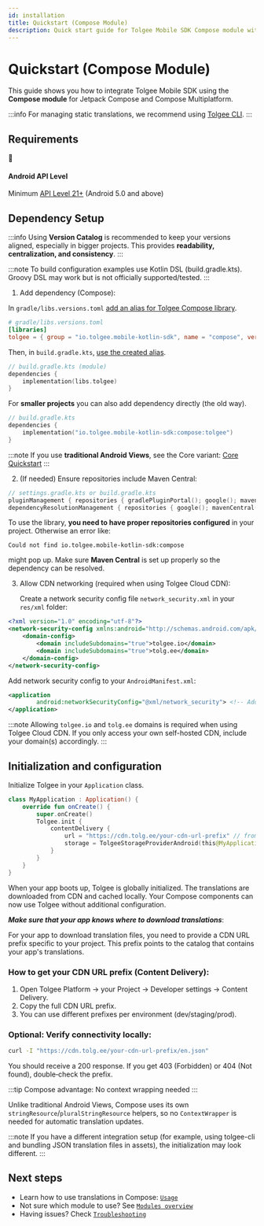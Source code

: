 ```yaml
---
id: installation
title: Quickstart (Compose Module)
description: Quick start guide for Tolgee Mobile SDK Compose module with Jetpack Compose and Compose Multiplatform
---
```


# Quickstart (Compose Module)

This guide shows you how to integrate Tolgee Mobile SDK using the **Compose module** for Jetpack Compose and Compose Multiplatform.

:::info
For managing static translations, we recommend using [Tolgee CLI](https://github.com/tolgee/tolgee-cli).
:::

## Requirements

<div className="grid grid-cols-1 gap-4 my-6">
  <div className="border border-gray-200 dark:border-gray-700 rounded-lg p-4 bg-blue-50 dark:bg-blue-900/20">
    <div className="flex items-center gap-3">
      <span className="text-2xl">📱</span>
      <div>
        <h4 className="text-lg font-semibold mb-1 text-blue-800 dark:text-blue-200">Android API Level</h4>
        <p className="text-sm text-blue-700 dark:text-blue-300 mb-0">Minimum <a href="https://developer.android.com/guide/topics/manifest/uses-sdk-element#ApiLevels" className="text-blue-600 dark:text-blue-400 hover:underline">API Level 21+</a> (Android 5.0 and above)</p>
      </div>
    </div>
  </div>
</div>

## Dependency Setup

:::info
Using **Version Catalog** is recommended to keep your versions aligned, especially in bigger projects. This provides **readability, centralization, and consistency**.
:::

:::note
To build configuration examples use Kotlin DSL (build.gradle.kts). Groovy DSL may work but is not officially supported/tested.
:::

1. Add dependency (Compose):

In `gradle/libs.versions.toml` <u>add an alias for Tolgee Compose library</u>.

```toml
# gradle/libs.versions.toml
[libraries]
tolgee = { group = "io.tolgee.mobile-kotlin-sdk", name = "compose", version.ref = "tolgee" }
```

Then, in `build.gradle.kts`, <u>use the created alias</u>.

```kotlin
// build.gradle.kts (module)
dependencies {
    implementation(libs.tolgee)
}
```

For **smaller projects** you can also add dependency directly (the old way).

```kotlin
// build.gradle.kts 
dependencies {
    implementation("io.tolgee.mobile-kotlin-sdk:compose:tolgee")
}
```

:::note
If you use **traditional Android Views**, see the Core variant: [Core Quickstart](/android-sdk/quickstart)
:::

2. (If needed) Ensure repositories include Maven Central:

```kotlin
// settings.gradle.kts or build.gradle.kts
pluginManagement { repositories { gradlePluginPortal(); google(); mavenCentral() } }
dependencyResolutionManagement { repositories { google(); mavenCentral() } }
```
To use the library, **you need to have proper repositories configured** in your project.
Otherwise an error like:

```text
Could not find io.tolgee.mobile-kotlin-sdk:compose
```
might pop up.
Make sure **Maven Central** is set up properly so the dependency can be resolved.

3. Allow CDN networking (required when using Tolgee Cloud CDN):

   Create a network security config file `network_security.xml` in your `res/xml` folder:

```xml
<?xml version="1.0" encoding="utf-8"?>
<network-security-config xmlns:android="http://schemas.android.com/apk/res/android">
    <domain-config>
        <domain includeSubdomains="true">tolgee.io</domain>
        <domain includeSubdomains="true">tolg.ee</domain>
    </domain-config>
</network-security-config>
```

Add network security config to your `AndroidManifest.xml`:

```xml
<application
        android:networkSecurityConfig="@xml/network_security"> <!-- Add this line to your existing application tag -->
</application>
```

:::note
Allowing `tolgee.io` and `tolg.ee` domains is required when using Tolgee Cloud CDN. If you only access your own self-hosted CDN, include your domain(s) accordingly.
:::

## Initialization and configuration

Initialize Tolgee in your `Application` class.

```kotlin
class MyApplication : Application() {
    override fun onCreate() {
        super.onCreate()
        Tolgee.init {
            contentDelivery {
                url = "https://cdn.tolg.ee/your-cdn-url-prefix" // from Tolgee Platform → Content Delivery
                storage = TolgeeStorageProviderAndroid(this@MyApplication, BuildConfig.VERSION_CODE) // cache invalidates on app update
            }
        }
    }
}
```

When your app boots up, Tolgee is globally initialized. The translations are downloaded from CDN and cached locally. Your Compose components can now use Tolgee without additional configuration.

***Make sure that your app knows where to download translations***:

For your app to download translation files, you need to provide a CDN URL prefix specific to your project. This prefix points to the catalog that contains your app's translations.

### How to get your CDN URL prefix (Content Delivery):
1. Open Tolgee Platform → your Project → Developer settings → Content Delivery.
2. Copy the full CDN URL prefix. 
3. You can use different prefixes per environment (dev/staging/prod).

### Optional: Verify connectivity locally:

```bash
curl -I "https://cdn.tolg.ee/your-cdn-url-prefix/en.json"
```

You should receive a 200 response. 
If you get 403 (Forbidden) or 404 (Not found), double‑check the prefix.

:::tip
Compose advantage: No context wrapping needed
:::

Unlike traditional Android Views, Compose uses its own `stringResource`/`pluralStringResource` helpers, so no `ContextWrapper` is needed for automatic translation updates.

:::note
If you have a different integration setup (for example, using tolgee-cli and bundling JSON translation files in assets), the initialization may look different.
:::

## Next steps

- Learn how to use translations in Compose: [`Usage`](./usage.mdx)
- Not sure which module to use? See [`Modules overview`](../modules.mdx)
- Having issues? Check [`Troubleshooting`](./troubleshooting.mdx)